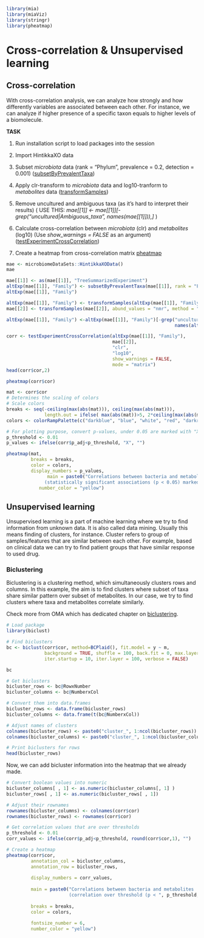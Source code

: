 ```r
library(mia)
library(miaViz)
library(stringr)
library(pheatmap)
```

# Cross-correlation & Unsupervised learning

## Cross-correlation

With cross-correlation analysis, we can analyze how strongly and how differently variables 
are associated between each other. For instance, we can analyze if higher presence of a 
specific taxon equals to higher levels of a biomolecule.

**TASK**

1. Run installation script to load packages into the session

2. Import HintikkaXO data

3. Subset _microbiota_ data (rank = "Phylum", prevalence = 0.2, detection = 0.001) ([subsetByPrevalentTaxa](https://microbiome.github.io/OMA/differential-abundance.html#prevalence-filtering))

4. Apply clr-transform to _microbiota_ data and log10-tranform to _metabolites_ data ([transformSamples](https://microbiome.github.io/OMA/taxonomic-information.html#data-transformation))

5. Remove uncultured and ambiguous taxa (as it's hard to interpret their results) ( USE THIS: _mae[[1]] <- mae[[1]][-grep("uncultured|Ambiguous_taxa", names(mae[[1]])),]_ )

5. Calculate cross-correlation between _microbiota_ (clr) and _metabolites_ (log10) (Use _show_warnings = FALSE_ as an argument)
([testExperimentCrossCorrelation](https://microbiome.github.io/OMA/multi-assay_analyses.html#multi-assay_analyses))

6. Create a heatmap from cross-correlation matrix [pheatmap](https://microbiome.github.io/OMA/microbiome-community.html#composition-heatmap)


```r
mae <- microbiomeDataSets::HintikkaXOData()
mae
```

```r
mae[[1]] <- as(mae[[1]], "TreeSummarizedExperiment")
altExp(mae[[1]], "Family") <- subsetByPrevalentTaxa(mae[[1]], rank = "Family", prevalence = 0.2, detection = 0.001)
altExp(mae[[1]], "Family")
```

```r
altExp(mae[[1]], "Family") <- transformSamples(altExp(mae[[1]], "Family"), method = "clr", pseudocount = 1)
mae[[2]] <- transformSamples(mae[[2]], abund_values = "nmr", method = "log10")
```

```r
altExp(mae[[1]], "Family") <-altExp(mae[[1]], "Family")[-grep("uncultured|Ambiguous_taxa", 
                                                              names(altExp(mae[[1]], "Family"))),]
```


```r
corr <- testExperimentCrossCorrelation(altExp(mae[[1]], "Family"), 
                                       mae[[2]], 
                                       "clr", 
                                       "log10", 
                                       show_warnings = FALSE,
                                       mode = "matrix")
head(corr$cor,2)
```

```r
pheatmap(corr$cor)
```

```r
mat <- corr$cor
# Determines the scaling of colors
# Scale colors
breaks <- seq(-ceiling(max(abs(mat))), ceiling(max(abs(mat))), 
              length.out = ifelse( max(abs(mat))>5, 2*ceiling(max(abs(mat))), 10 ) )
colors <- colorRampPalette(c("darkblue", "blue", "white", "red", "darkred"))(length(breaks)-1)

# For plotting purpose, convert p-values, under 0.05 are marked with "X"
p_threshold <- 0.01
p_values <- ifelse(corr$p_adj<p_threshold, "X", "")

pheatmap(mat,
         breaks = breaks,
         color = colors,
         display_numbers = p_values,
               main = paste0("Correlations between bacteria and metabolites 
              (statistically significant associations (p < 0.05) marked with X)"),
            number_color = "yellow")
```

## Unsupervised learning
Unsupervised learning is a part of machine learning where we try to find information
from unknown data. It is also called data mining. Usually this means finding of
clusters, for instance. Cluster refers to group of samples/features that are similar
between each other. For example, based on clinical data we can try to find patient 
groups that have similar response to used drug.

### Biclustering

Biclustering is a clustering method, which simultaneously clusters rows and columns.
In this example, the aim is to find clusters where subset of taxa share similar
pattern over subset of metabolites. In our case, we try to find clusters where 
taxa and metabolites correlate similarly. 

Check more from OMA which has dedicated chapter on 
[biclustering](https://microbiome.github.io/OMA/biclustering.html). 


```r
# Load package
library(biclust)

# Find biclusters
bc <- biclust(corr$cor, method=BCPlaid(), fit.model = y ~ m,
              background = TRUE, shuffle = 100, back.fit = 0, max.layers = 10,
              iter.startup = 10, iter.layer = 100, verbose = FALSE)

bc
```

```r
# Get biclusters
bicluster_rows <- bc@RowxNumber
bicluster_columns <- bc@NumberxCol

# Convert them into data.frames
bicluster_rows <- data.frame(bicluster_rows)
bicluster_columns <- data.frame(t(bc@NumberxCol))

# Adjust names of clusters
colnames(bicluster_rows) <- paste0("cluster_", 1:ncol(bicluster_rows))
colnames(bicluster_columns) <- paste0("cluster_", 1:ncol(bicluster_columns))

# Print biclusters for rows
head(bicluster_rows)
```

Now, we can add bicluster information into the heatmap that we already made.

```r
# Convert boolean values into numeric
bicluster_columns[ , 1] <- as.numeric(bicluster_columns[, 1] )
bicluster_rows[ , 1] <- as.numeric(bicluster_rows[ , 1])

# Adjust their rownames
rownames(bicluster_columns) <- colnames(corr$cor)
rownames(bicluster_rows) <- rownames(corr$cor)

# Get correlation values that are over thresholds
p_threshold <- 0.01
corr_values <- ifelse(corr$p_adj<p_threshold, round(corr$cor,1), "")

# Create a heatmap
pheatmap(corr$cor,
         annotation_col = bicluster_columns, 
         annotation_row = bicluster_rows,
         
         display_numbers = corr_values,
   
         main = paste0("Correlations between bacteria and metabolites 
                       (correlation over threshold (p < ", p_threshold,") marked)"),
         
         breaks = breaks,
         color = colors, 
   
         fontsize_number = 6, 
         number_color = "yellow")
```
